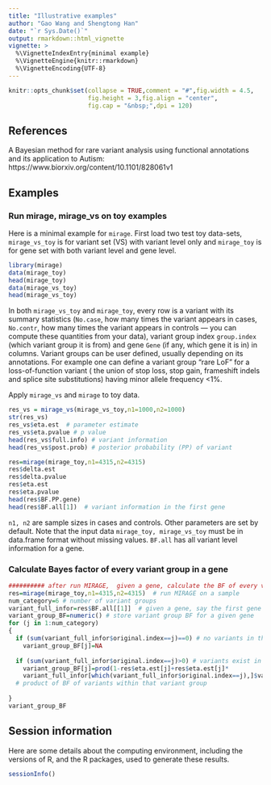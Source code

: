 ```yaml
---
title: "Illustrative examples"
author: "Gao Wang and Shengtong Han"
date: "`r Sys.Date()`"
output: rmarkdown::html_vignette
vignette: >
  %\VignetteIndexEntry{minimal example}
  %\VignetteEngine{knitr::rmarkdown}
  %\VignetteEncoding{UTF-8}
---
```



```r
knitr::opts_chunk$set(collapse = TRUE,comment = "#",fig.width = 4.5,
                      fig.height = 3,fig.align = "center",
                      fig.cap = "&nbsp;",dpi = 120)
```



## References

A Bayesian method for rare variant analysis using functional annotations and its application to Autism: https://www.biorxiv.org/content/10.1101/828061v1

## Examples


### Run mirage, mirage_vs on toy examples 

Here is a minimal example for `mirage`. First load  two test toy data-sets, `mirage_vs_toy` is for variant set (VS) with variant level only and `mirage_toy` is for gene set with both variant level and gene level.

```r
library(mirage)
data(mirage_toy)
head(mirage_toy)
data(mirage_vs_toy)
head(mirage_vs_toy)
```
In both `mirage_vs_toy` and `mirage_toy`, every row is a variant with its summary statistics (`No.case`, how many times the variant appears in cases, `No.contr`, how many times the variant appears in controls --- you can compute these quantities from your data), variant group index `group.index` (which variant group it is from) and gene `Gene` (if any, which gene it is in) in columns. Variant groups can be user defined, usually depending on its annotations. For example one can define a variant group "rare LoF" for a loss-of-function variant ( the union of stop loss, stop gain, frameshift indels and splice site substitutions) having minor allele frequency <1%.

Apply `mirage_vs` and `mirage` to toy data.

```r
res_vs = mirage_vs(mirage_vs_toy,n1=1000,n2=1000)
str(res_vs)
res_vs$eta.est  # parameter estimate 
res_vs$eta.pvalue # p value 
head(res_vs$full.info) # variant information 
head(res_vs$post.prob) # posterior probability (PP) of variant 
```


```r
res=mirage(mirage_toy,n1=4315,n2=4315)
res$delta.est
res$delta.pvalue
res$eta.est
res$eta.pvalue
head(res$BF.PP.gene)
head(res$BF.all[1])  # variant information in the first gene 
```



`n1, n2` are sample sizes in cases and controls. Other parameters are set by default. Note that the input data `mirage_toy, mirage_vs_toy` must be in data.frame  format without missing values. `BF.all` has all variant level information for a gene. 


### Calculate Bayes factor of every variant group in a gene 

```r
########## after run MIRAGE,  given a gene, calculate the BF of every variant group.  
res=mirage(mirage_toy,n1=4315,n2=4315)  # run MIRAGE on a sample 
num_category=6 # number of variant groups 
variant_full_infor=res$BF.all[[1]]  # given a gene, say the first gene 
variant_group_BF=numeric() # store variant group BF for a given gene 
for (j in 1:num_category)
{
  if (sum(variant_full_infor$original.index==j)==0) # no variants in this group
    variant_group_BF[j]=NA
  
  if (sum(variant_full_infor$original.index==j)>0) # variants exist in this group
    variant_group_BF[j]=prod(1-res$eta.est[j]+res$eta.est[j]*
    variant_full_infor[which(variant_full_infor$original.index==j),]$var.BF) 
  # product of BF of variants within that variant group 
   
}
variant_group_BF
```























## Session information

Here are some details about the computing environment, including the
versions of R, and the R packages, used to generate these results.

```r
sessionInfo()
```
